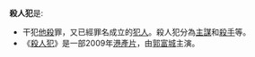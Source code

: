 '''殺人犯'''是:
*干犯[[他殺|他殺]]罪，又已經罪名成立的[[犯人|犯人]]。殺人犯分為[[主謀|主謀]]和[[殺手|殺手]]等。
*《[[殺人犯_(電影)|殺人犯]]》是一部2009年[[港產片|港產片]]，由[[郭富城|郭富城]]主演。
{{disambig|cat=三字消歧義}}